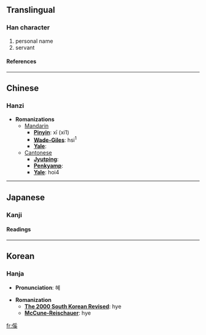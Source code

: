==Translingual==
===Han character===
{{Han char|rad=人|as=10|sn=12|four=2223<sub>4</sub>|canj=人月女大 (OBVK)}}
# personal name
# servant
====References====
{{Han ref|kx=0113.130|dkj=00959|dj=0241.040|hdz=10203.210|uh=5092|ud=20626|bh=D85D|bd=55389}}
----

==Chinese==
===Hanzi===


* '''Romanizations'''
** [[Mandarin]]
*** '''[[Pinyin]]''': xī (xi1)
*** '''[[Wade-Giles]]''': hsi<sup>1</sup>
*** '''[[Yale]]''': 
**[[Cantonese]]
***'''[[Jyutping]]''':
***'''[[Penkyamp]]''': 
***'''[[Yale]]''': hoi4


----
==Japanese==
===Kanji===
{{ja-kanji|grade=|rs=人10}}
====Readings====
{{ja-readings|on=[[けい]] (kei), [[げい]] (gei)|kun=[[あやうい]] (ayaui), [[つなぐ]] (tsunagu)}}


----
==Korean==
===Hanja===

* '''Pronunciation''': 혜

* '''Romanization'''
** '''[[The 2000 South Korean Revised Romanization|The 2000 South Korean Revised]]''': hye
** '''[[McCune-Reischauer]]''': hye


[[fr:傒]]